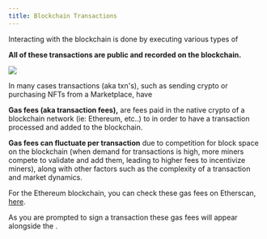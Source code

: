 ```yaml
---
title: Blockchain Transactions
---
```


Interacting with the blockchain is done by executing various types of <Nutshell children="transactions." glossaryEntry="content/glossary/transaction.mdx" />&#x20;

**All of these transactions are public and recorded on the blockchain.**

<BrowserPic image="/assets/txn-explorer.png" description="" alt="Transaction explorer" />

![](/assets/txn-explorer.png)

In many cases transactions (aka txn's), such as sending crypto or purchasing NFTs from a Marketplace, have <Nutshell glossaryEntry="content/glossary/gas_fee.mdx" children="gas fees." />&#x20;

**Gas fees (aka transaction fees),** are fees paid in the native crypto of a blockchain network (ie: Ethereum, etc..) to <Nutshell children="Crypto Miners" glossaryEntry="content/glossary/Crypto-Miner.mdx" />  in order to have a transaction processed and added to the blockchain.&#x20;

**Gas fees can fluctuate per transaction** due to competition for block space on the blockchain (when demand for transactions is high, more miners compete to validate and add them, leading to higher fees to incentivize miners), along with other factors such as the complexity of a transaction and market dynamics.&#x20;

For the Ethereum blockchain, you can check these gas fees on Etherscan, [here](https://etherscan.io/gastracker).&#x20;

As you are prompted to sign a transaction these gas fees will appear alongside the <Nutshell children="transaction details" glossaryEntry="content/glossary/Transaction-Details.mdx" />.
